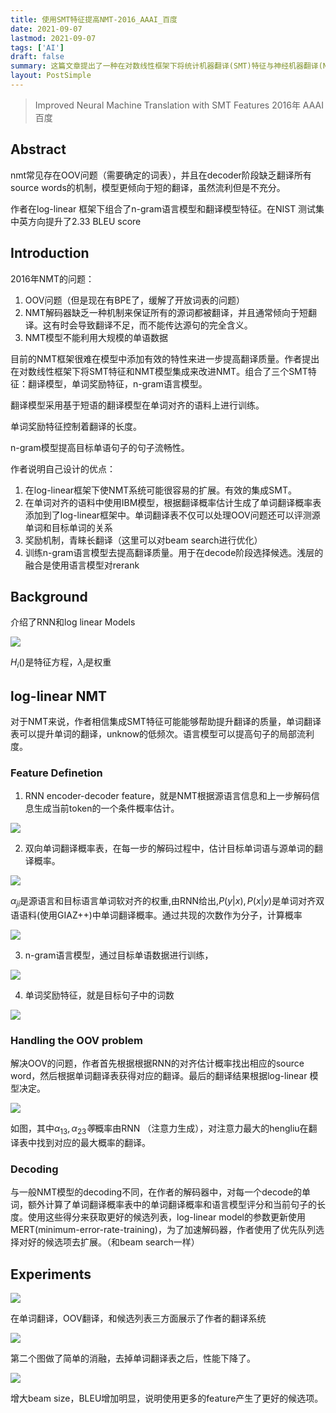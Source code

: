 ```yaml
---
title: 使用SMT特征提高NMT-2016_AAAI_百度
date: 2021-09-07
lastmod: 2021-09-07
tags: ['AI']
draft: false
summary: 这篇文章提出了一种在对数线性框架下将统计机器翻译(SMT)特征与神经机器翻译(NMT)模型集成的方法,以改进NMT的性能。作者组合了三个SMT特征:翻译模型、单词奖励特征和n-gram语言模型,解决了NMT中的OOV问题、翻译不充分问题,并利用了大规模单语数据。实验结果表明,该方法在NIST中英翻译测试集上提升了2.33 BLEU分。
layout: PostSimple
---
```


> Improved Neural Machine Translation with SMT Features 2016年 AAAI 百度

## Abstract

nmt常见存在OOV问题（需要确定的词表），并且在decoder阶段缺乏翻译所有source words的机制，模型更倾向于短的翻译，虽然流利但是不充分。

作者在log-linear 框架下组合了n-gram语言模型和翻译模型特征。在NIST 测试集中英方向提升了2.33 BLEU score

## Introduction

2016年NMT的问题：

1. OOV问题（但是现在有BPE了，缓解了开放词表的问题）
2. NMT解码器缺乏一种机制来保证所有的源词都被翻译，并且通常倾向于短翻译。这有时会导致翻译不足，而不能传达源句的完全含义。
3. NMT模型不能利用大规模的单语数据

目前的NMT框架很难在模型中添加有效的特性来进一步提高翻译质量。作者提出在对数线性框架下将SMT特征和NMT模型集成来改进NMT。组合了三个SMT特征：翻译模型，单词奖励特征，n-gram语言模型。

翻译模型采用基于短语的翻译模型在单词对齐的语料上进行训练。

单词奖励特征控制着翻译的长度。

n-gram模型提高目标单语句子的句子流畅性。

作者说明自己设计的优点：

1. 在log-linear框架下使NMT系统可能很容易的扩展。有效的集成SMT。
2. 在单词对齐的语料中使用IBM模型，根据翻译概率估计生成了单词翻译概率表添加到了log-linear框架中。单词翻译表不仅可以处理OOV问题还可以评测源单词和目标单词的关系
3. 奖励机制，青睐长翻译（这里可以对beam search进行优化）
4. 训练n-gram语言模型去提高翻译质量。用于在decode阶段选择候选。浅层的融合是使用语言模型对rerank

## Background

介绍了RNN和log linear Models

![](https://www.tzer.top/usr/uploads/2021/09/507693888.png)

$H_i()$是特征方程，$\lambda_i$是权重

## log-linear NMT

对于NMT来说，作者相信集成SMT特征可能能够帮助提升翻译的质量，单词翻译表可以提升单词的翻译，unknow的低频次。语言模型可以提高句子的局部流利度。

### Feature Definetion

1. RNN encoder-decoder feature，就是NMT根据源语言信息和上一步解码信息生成当前token的一个条件概率估计。

![](https://www.tzer.top/usr/uploads/2021/09/3842544963.png)

2. 双向单词翻译概率表，在每一步的解码过程中，估计目标单词语与源单词的翻译概率。

![](https://www.tzer.top/usr/uploads/2021/09/3109195648.png)

$\alpha_{ji}$是源语言和目标语言单词软对齐的权重,由RNN给出,$P(y|x),P(x|y)$是单词对齐双语语料(使用GIAZ++)中单词翻译概率。通过共现的次数作为分子，计算概率

![](https://www.tzer.top/usr/uploads/2021/09/1419107182.png)

3. n-gram语言模型，通过目标单语数据进行训练，

![](https://www.tzer.top/usr/uploads/2021/09/641479838.png)

4. 单词奖励特征，就是目标句子中的词数

![](https://www.tzer.top/usr/uploads/2021/09/1728068013.png)

### Handling the OOV problem

解决OOV的问题，作者首先根据根据RNN的对齐估计概率找出相应的source word，然后根据单词翻译表获得对应的翻译。最后的翻译结果根据log-linear 模型决定。

![](https://www.tzer.top/usr/uploads/2021/09/2736389823.png)

如图，其中$\alpha_{13},\alpha_{23}等$概率由RNN （注意力生成），对注意力最大的hengliu在翻译表中找到对应的最大概率的翻译。

### Decoding

与一般NMT模型的decoding不同，在作者的解码器中，对每一个decode的单词，额外计算了单词翻译概率表中的单词翻译概率和语言模型评分和当前句子的长度。使用这些得分来获取更好的候选列表，log-linear model的参数更新使用MERT(minimum-error-rate-training)，为了加速解码器，作者使用了优先队列选择对好的候选项去扩展。（和beam search一样）

## Experiments

![](https://www.tzer.top/usr/uploads/2021/09/4210895667.png)

在单词翻译，OOV翻译，和候选列表三方面展示了作者的翻译系统

![](https://www.tzer.top/usr/uploads/2021/09/2551822907.png)

第二个图做了简单的消融，去掉单词翻译表之后，性能下降了。

![](https://www.tzer.top/usr/uploads/2021/09/3000464377.png)

增大beam size，BLEU增加明显，说明使用更多的feature产生了更好的候选项。
